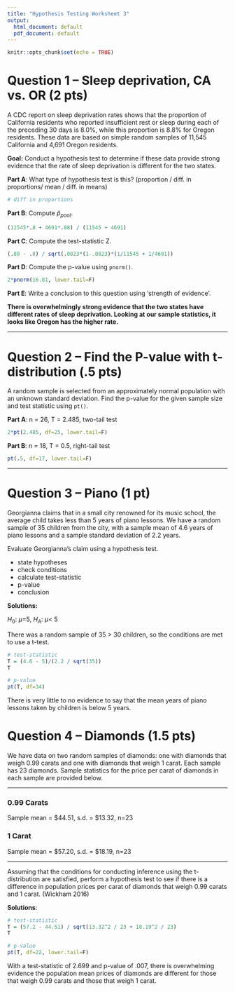 ---
title: "Hypothesis Testing Worksheet 3"
output:
  html_document: default
  pdf_document: default
---

```{r setup, include=FALSE}
knitr::opts_chunk$set(echo = TRUE)
```

# Question 1 -- Sleep deprivation, CA vs. OR (2 pts)

A CDC report on sleep deprivation rates shows that the proportion of California residents who reported insufficient rest or sleep during each of the preceding 30 days is 8.0\%, while this proportion is 8.8\% for Oregon residents. These data are based on simple random samples of 11,545 California and 4,691 Oregon residents.

**Goal:** Conduct a hypothesis test to determine if these data provide strong evidence that the rate of sleep deprivation is different for the two states.

**Part A**: What type of hypothesis test is this? (proportion / diff. in proportions/ mean / diff. in means)

```{r}
# diff in proportions
```

**Part B**: Compute $\widehat{p}_{pool}$.

```{r}
(11545*.8 + 4691*.88) / (11545 + 4691)
```

**Part C**: Compute the test-statistic Z.

```{r}
(.88 - .8) / sqrt(.0823*(1-.0823)*(1/11545 + 1/4691))
```

**Part D**: Compute the p-value using `pnorm()`.

```{r}
2*pnorm(16.81, lower.tail=F)
```

**Part E**: Write a conclusion to this question using 'strength of evidence'.

**There is overwhelmingly strong evidence that the two states have different rates of sleep deprivation. Looking at our sample statistics, it looks like Oregon has the higher rate.**

---

# Question 2 -- Find the P-value with t-distribution (.5 pts)

A random sample is selected from an approximately normal population
with an unknown standard deviation. Find the p-value for the given sample size and test statistic using `pt()`.

**Part A**: n = 26, T = 2.485, two-tail test

```{r}
2*pt(2.485, df=25, lower.tail=F)
```


**Part B**: n = 18, T = 0.5, right-tail test

```{r}
pt(.5, df=17, lower.tail=F)
```


---

# Question 3 -- Piano (1 pt)

Georgianna claims that in a small city renowned for its music school, the average child takes less than 5 years of piano lessons. We have a random sample of 35 children from the city, with a sample mean of 4.6 years of piano lessons and a sample standard deviation of 2.2 years.

Evaluate Georgianna’s claim using a hypothesis test.

- state hypotheses
- check conditions
- calculate test-statistic
- p-value
- conclusion

**Solutions:**

$H_0$: $\mu$=5, $H_A$: $\mu <$ 5

There was a random sample of 35 $>$ 30 children, so the conditions are met to use a t-test.

```{r}
# test-statistic
T = (4.6 - 5)/(2.2 / sqrt(35))
T

# p-value
pt(T, df=34)
```

There is very little to no evidence to say that the mean years of piano lessons taken by children is below 5 years.




\newpage

# Question 4 -- Diamonds (1.5 pts)

We have data on two random samples of diamonds: one with diamonds that weigh 0.99 carats and one with diamonds that weigh 1 carat. Each sample has 23 diamonds. Sample statistics for the price per carat of diamonds in each sample are provided below. 

---

### 0.99 Carats

Sample mean = \$44.51, s.d. = \$13.32, n=23

### 1 Carat

Sample mean = \$57.20, s.d. = \$18.19, n=23

---

Assuming that the conditions for conducting inference using the t-distribution are satisfied, perform a hypothesis test to see if there is a difference in population prices per carat of diamonds that weigh 0.99 carats and 1 carat. (Wickham 2016)

**Solutions**:

```{r}
# test-statistic
T = (57.2 - 44.51) / sqrt(13.32^2 / 23 + 18.19^2 / 23)
T

# p-value
pt(T, df=22, lower.tail=F)
```

With a test-statistic of 2.699 and p-value of .007, there is overwhelming evidence the population mean prices of diamonds are different for those that weigh 0.99 carats and those that weigh 1 carat.
